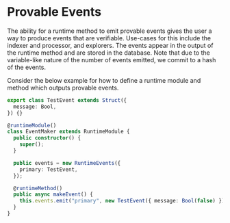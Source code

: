 # Provable Events
The ability for a runtime method to emit provable events gives the user a way to produce events that are verifiable. Use-cases for this include
the indexer and processor, and explorers. The events appear in the output of the runtime method and are stored in the database.
Note that due to the variable-like nature of the number of events emitted, we commit to a hash of the events.

Consider the below example for how to define a runtime module and method which outputs provable events.
```typescript {28-31,36-39} showLineNumbers"
export class TestEvent extends Struct({
  message: Bool,
}) {}

@runtimeModule()
class EventMaker extends RuntimeModule {
  public constructor() {
    super();
  }

  public events = new RuntimeEvents({
    primary: TestEvent,
  });

  @runtimeMethod()
  public async makeEvent() {
    this.events.emit("primary", new TestEvent({ message: Bool(false) }));
  }
}
```